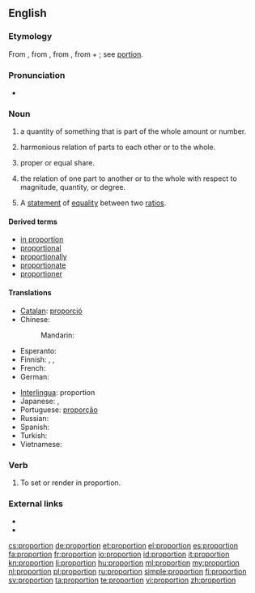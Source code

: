 ==English==

===Etymology===
From {{etyl|enm}} {{term|proporcion}}, from {{etyl|fro}} {{term|proportion|lang=fro}}, from {{etyl|la}} {{term|proportio||comparative relation, proportion, symmetry, analogy}}, from {{term|pro||for, before}} + {{term|portio||share, part}}; see [[portion]].

===Pronunciation===
* {{audio|en-us-proportion.ogg|Audio (US)}}

===Noun===
{{en-noun|s|-}}

# {{countable}} a quantity of something that is part of the whole amount or number.
# {{uncountable}} harmonious relation of parts to each other or to the whole.
# {{countable}} proper or equal share.
# {{uncountable}} the relation of one part to another or to the whole with respect to magnitude, quantity, or degree.
# {{context|mathematics|countable}} A [[statement]] of [[equality]] between two [[ratio]]s.

====Derived terms====
* [[in proportion]]
* [[proportional]]
* [[proportionally]]
* [[proportionate]]
* [[proportioner]]

====Translations====
{{trans-top}}
* [[Catalan]]: [[proporció]] {{f}}
* Chinese:
*: Mandarin: {{t|zh|比例|tr=bǐlì|sc=Hani}}
* Esperanto: {{t|eo|proporcio}}
* Finnish: {{t+|fi|osa}}, {{t+|fi|osuus}}, {{t+|fi|suhde}}
* French: {{t|fr|proportion|f}}
* German: {{t+|de|Proportion|f}}
{{trans-mid}}
* [[Interlingua]]: proportion
* Japanese: {{t|ja|割合|tr=わりあい, wariai|sc=Jpan}}, {{t|ja|比例|tr=ひれい, hirei|sc=Jpan}}
* Portuguese: [[proporção]] {{f}}
* Russian: {{t|ru|пропорция|f|tr=propórcija|sc=Cyrl}}
* Spanish: {{t+|es|proporción|f}}
* Turkish: {{t|tr|orantı}}
* Vietnamese: {{t|vi|tỉ lệ}}
{{trans-bottom}}

===Verb===
{{en-verb}}

# {{arts}} To set or render in proportion.

===External links===
* {{R:Webster 1913}}
* {{R:Century 1911}}

[[cs:proportion]]
[[de:proportion]]
[[et:proportion]]
[[el:proportion]]
[[es:proportion]]
[[fa:proportion]]
[[fr:proportion]]
[[io:proportion]]
[[id:proportion]]
[[it:proportion]]
[[kn:proportion]]
[[li:proportion]]
[[hu:proportion]]
[[ml:proportion]]
[[my:proportion]]
[[nl:proportion]]
[[pl:proportion]]
[[ru:proportion]]
[[simple:proportion]]
[[fi:proportion]]
[[sv:proportion]]
[[ta:proportion]]
[[te:proportion]]
[[vi:proportion]]
[[zh:proportion]]
